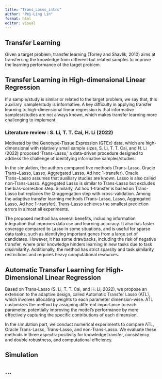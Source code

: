 ---
title: "Trans_Lasso_intro"
author: "Pei-Ling Lin"
format: html
editor: visual
---

## Transfer Learning

Given a target problem, transfer learning (Torrey and Shavlik, 2010) aims at transferring the knowledge from different but related samples to improve the learning performance of the target problem.

## Transfer Learning in High-dimensional Linear Regression

If a sample/study is similar or related to the target problem, we say that, this auxiliary  sample/study is informative. A key difficulty in applying transfer learning to high-dimensional linear regression is that informative samples/studies are not always known, which makes transfer learning more challenging to implement.

### Literature review : S. Li, T. T. Cai, H. Li (2022)

Motivated by the Genotype-Tissue Expression (GTEx) data, which are high-dimensional with relatively small sample sizes, S. Li, T. T. Cai, and H. Li (2022) proposed 'Trans-Lasso,' a data-driven procedure designed to address the challenge of identifying informative samples/studies.

In the simulation, the authors compared five methods (Trans-Lasso, Oracle Trans−Lasso, Lasso, Aggregated Lasso, Ad hoc 1-transfer). Oracle Trans−Lasso assumes that auxiliary studies are known. Lasso is also called non-Trans-Lasso. Aggregated Lasso is similar to Trans-Lasso but excludes the bias-correction step. Similarly, Ad hoc 1-transfer is based on Trans-Lasso but replaces the Q-aggregation step with cross-validation. Among the adaptive transfer learning methods (Trans-Lasso, Lasso, Aggregated Lasso, Ad hoc 1-transfer), Trans-Lasso achieves the smallest prediction errors in almost all experiments.

The proposed method has several benefits, including information integration that improves data use and learning accuracy. It also has faster coverage compared to Lasso in some situations, and is useful for sparse data tasks, such as identifying important genes from a large set of candidates. However, it has some drawbacks, including the risk of negative transfer, where prior knowledge hinders learning in new tasks due to task dissimilarity. Additionally, the method has strict sparsity and task similarity restrictions and requires heavy computational resources.

## Automatic Transfer Learning for High-Dimensional Linear Regression

Based on Trans-Lasso (S. Li, T. T. Cai, and H. Li, 2022), we propose an extension to the adaptive design, called Automatic Transfer Lasso (ATL), which involves allocating weights to each parameter dimension-wise. ATL customizes the method by assigning different importance to each parameter, potentially improving the model's performance by more effectively capturing the specific contributions of each dimension.

In the simulation part, we conduct numerical experiments to compare ATL, Oracle Trans-Lasso, Trans-Lasso, and non-Trans-Lasso. We evaluate these methods in three aspects: positivity for knowledge transfer, consistency and double robustness, and computational efficiency.

## Simulation

## ...
